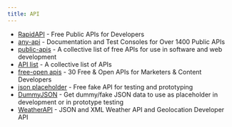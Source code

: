 ```yaml
---
title: API
---
```


- [RapidAPI](https://rapidapi.com/collection/list-of-free-apis) - Free Public APIs for Developers
- [any-api](https://any-api.com/) - Documentation and Test Consoles for Over 1400 Public APIs
- [public-apis](https://github.com/public-apis/public-apis) - A collective list of free APIs for use in software and web development
- [API list](https://apilist.fun/) - A collective list of APIs
- [free-open apis](https://blog.hubspot.com/website/free-open-apis) - 30 Free & Open APIs for Marketers & Content Developers
- [json placeholder](https://jsonplaceholder.typicode.com/) - Free fake API for testing and prototyping
- [DummyJSON](https://dummyjson.com/) - Get dummy/fake JSON data to use as placeholder in development or in prototype testing
- [WeatherAPI](https://www.weatherapi.com/) - JSON and XML Weather API and Geolocation Developer API
